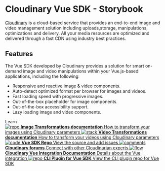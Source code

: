 
<Meta title="Introduction" />

<style>{`
  .subheading {
    --mediumdark: '#999999';
    font-weight: 900;
    font-size: 13px;
    color: #999;
    letter-spacing: 6px;
    line-height: 24px;
    text-transform: uppercase;
    margin-bottom: 12px;
    margin-top: 40px;
    display: flex;
    align-items: center;
  }

  .subheading img {
    height: 40px;
    width: 40px;
    margin-right: 15px;
    flex: none;
  }

  .link-list {
    display: grid;
    grid-template-columns: 1fr;
    grid-template-rows: 1fr 1fr;
    row-gap: 10px;
  }

  @media (min-width: 620px) {
    .link-list {
      row-gap: 20px;
      column-gap: 20px;
      grid-template-columns: 1fr 1fr;
    }
  }

  @media all and (-ms-high-contrast:none) {
  .link-list {
      display: -ms-grid;
      -ms-grid-columns: 1fr 1fr;
      -ms-grid-rows: 1fr 1fr;
    }
  }

  .link-item {
    display: block;
    padding: 20px 30px 20px 15px;
    border: 1px solid #00000010;
    border-radius: 5px;
    transition: background 150ms ease-out, border 150ms ease-out, transform 150ms ease-out;
    color: #333333;
    display: flex;
    align-items: flex-start;
  }

  .link-item:hover {
    border-color: #1EA7FD50;
    transform: translate3d(0, -3px, 0);
    box-shadow: rgba(0, 0, 0, 0.08) 0 3px 10px 0;
  }

  .link-item:active {
    border-color: #1EA7FD;
    transform: translate3d(0, 0, 0);
  }

  .link-item strong {
    font-weight: 700;
    display: block;
    margin-bottom: 2px;
  }
  
  .link-item img {
    height: 40px;
    width: 40px;
    margin-right: 15px;
    flex: none;
  }

  .link-item span {
    font-size: 14px;
    line-height: 20px;
  }
  
`}</style>

# Cloudinary Vue SDK - Storybook

[Cloudinary](https://cloudinary.com) is a cloud-based service that provides an end-to-end image and video management solution including uploads,storage, manipulations, optimizations and delivery. All your media resources are optimized and delivered through a fast CDN using industry best practices.

## Features

The Vue SDK developed by Cloudinary provides a solution for smart on-demand image and video manipulations within your Vue.js-based applications, including the following:

* Responsive and reactive image & video components.
* Auto-detect optimized format per browser for images and videos.
* Fast loading speed with progressive images.
* Out-of-the-box placeholder for image components.
* Out-of-the-box accessibility support.
* Lazy loading image and video components.

<div className="subheading">Learn</div>

<div className="link-list">
  <a className="link-item" href="http://cloudinary.com/documentation/image_transformations" target="_blank">
    <img src={Repo} alt="repo" />
    <span>
      <strong>Image Transformations documentation</strong>
      How to transform your images using Cloudinary parameters
    </span>
  </a>
  <a className="link-item" href="https://cloudinary.com/documentation/video_manipulation_and_delivery#video_transformations_reference" target="_blank">
    <img src={StackAlt} alt="stack" />
    <span>
      <strong>Video Transformations documentation</strong>
      How to transform your videos using Cloudinary parameters
    </span>
  </a>
  <a className="link-item" href="https://github.com/cloudinary/cloudinary-vue" target="_blank">
    <img src={Code} alt="code" />
    <span>
      <strong>Vue SDK Repo</strong>
      View the source and add issues
    </span>
  </a>
  <a className="link-item" href="http://support.cloudinary.com/forums" target="_blank">
    <img src={Comments} alt="comments" />
    <span>
      <strong>Cloudinary forums</strong>
      Connect with other Cloudinarian experts
    </span>
  </a>
  <a className="link-item" href="https://cloudinary.com/documentation/vue_integration" target="_blank">
    <img src={Flow} alt="flow" />
    <span>
      <strong>Cloudinary Vue Integration Documentation</strong>
      Details about the Vue integration
    </span>
  </a>
  <a className="link-item" href="https://github.com/cloudinary/vue-cli-plugin-cloudinary" target="_blank">
    <img src={Plugin} alt="repo" />
    <span>
      <strong>CLI Plugin for Vue SDK</strong>
      View the CLI plugin repo for Vue SDK
    </span>
  </a>
</div>
